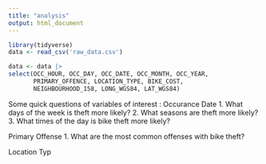 ```yaml
---
title: "analysis"
output: html_document
---
```



```r
library(tidyverse)
data <- read_csv('raw_data.csv')
```

```r
data <- data |>
select(OCC_HOUR, OCC_DAY, OCC_DATE, OCC_MONTH, OCC_YEAR,
       PRIMARY_OFFENCE, LOCATION_TYPE, BIKE_COST,
       NEIGHBOURHOOD_158, LONG_WGS84, LAT_WGS84)
```

Some quick questions of variables of interest :
Occurance Date
1. What days of the week is theft more likely?
2. What seasons are theft more likely?
3. What times of the day is bike theft more likely?

Primary Offense
1. What are the most common offenses with bike theft?

Location Typ
```r

```